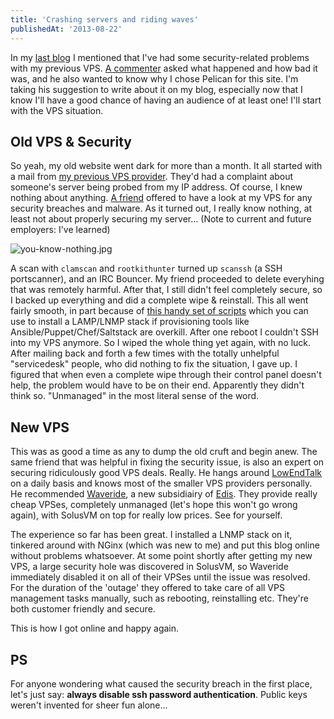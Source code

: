 ```yaml
---
title: 'Crashing servers and riding waves'
publishedAt: '2013-08-22'
---
```


In my [last blog](/archive/brand-spankin-new-blog) I mentioned that I've had some security-related problems with my previous VPS. [A commenter](http://www.publysher.nl/) asked what happened and how bad it was, and he also wanted to know why I chose Pelican for this site. I'm taking his suggestion to write about it on my blog, especially now that I know I'll have a good chance of having an audience of at least one! I'll start with the VPS situation.

## Old VPS & Security

So yeah, my old website went dark for more than a month. It all started with a mail from [my previous VPS provider](http://www.alvotech.de/). They'd had a complaint about someone's server being probed from my IP address. Of course, I knew nothing about anything. [A friend](http://www.vandorp.biz/) offered to have a look at my VPS for any security breaches and malware. As it turned out, I really know nothing, at least not about properly securing my server… (Note to current and future employers: I've learned)

![you-know-nothing.jpg](/archive-assets/images/you-know-nothing.jpg)

A scan with `clamscan` and `rootkithunter` turned up `scanssh` (a SSH portscanner), and an IRC Bouncer. My friend proceeded to delete everyhing that was remotely harmful. After that, I still didn't feel completely secure, so I backed up everything and did a complete wipe & reinstall. This all went fairly smooth, in part because of [this handy set of scripts](http://tuxlite.com/) which you can use to install a LAMP/LNMP stack if provisioning tools like Ansible/Puppet/Chef/Saltstack are overkill. After one reboot I couldn't SSH into my VPS anymore. So I wiped the whole thing yet again, with no luck. After mailing back and forth a few times with the totally unhelpful "servicedesk" people, who did nothing to fix the situation, I gave up. I figured that when even a complete wipe through their control panel doesn't help, the problem would have to be on their end. Apparently they didn't think so. "Unmanaged" in the most literal sense of the word.

## New VPS

This was as good a time as any to dump the old cruft and begin anew. The same friend that was helpful in fixing the security issue, is also an expert on securing ridiculously good VPS deals. Really. He hangs around [LowEndTalk](http://lowendtalk.com/) on a daily basis and knows most of the smaller VPS providers personally. He recommended [Waveride](https://waveride.at/), a new subsidiairy of [Edis](http://www.edis.at/). They provide really cheap VPSes, completely unmanaged (let's hope this won't go wrong again), with SolusVM on top for really low prices. See for yourself.

The experience so far has been great. I installed a LNMP stack on it, tinkered around with NGinx (which was new to me) and put this blog online without problems whatsoever. At some point shortly after getting my new VPS, a large security hole was discovered in SolusVM, so Waveride immediately disabled it on all of their VPSes until the issue was resolved. For the duration of the 'outage' they offered to take care of all VPS management tasks manually, such as rebooting, reinstalling etc. They're both customer friendly and secure.

This is how I got online and happy again.

## PS

For anyone wondering what caused the security breach in the first place, let's just say: **always disable ssh password authentication**. Public keys weren't invented for sheer fun alone...

